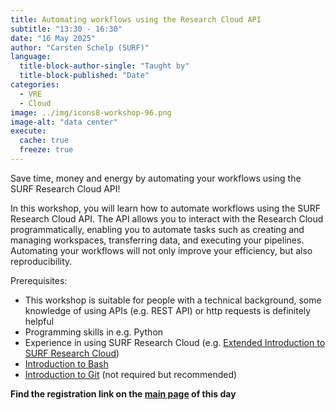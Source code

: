 ```yaml
---
title: Automating workflows using the Research Cloud API
subtitle: "13:30 - 16:30"
date: "16 May 2025"
author: "Carsten Schelp (SURF)"
language: 
  title-block-author-single: "Taught by"
  title-block-published: "Date"
categories:
  - VRE
  - Cloud
image: ../img/icons8-workshop-96.png
image-alt: "data center"
execute: 
  cache: true
  freeze: true
---
```


Save time, money and energy by automating your workflows using the SURF Research Cloud API!

In this workshop, you will learn how to automate workflows using the SURF Research Cloud API. The API allows you to interact with the Research Cloud programmatically, enabling you to automate tasks such as creating and managing workspaces, transferring data, and executing your pipelines.
Automating your workflows will not only improve your efficiency, but also reproducibility.


Prerequisites:

- This workshop is suitable for people with a technical background, some knowledge of using APIs (e.g. REST API) or http requests is definitely helpful
- Programming skills in e.g. Python
- Experience in using SURF Research Cloud (e.g. [Extended Introduction to SURF Research Cloud](./module-1.qmd))
- [Introduction to Bash](./day-1.qmd)
- [Introduction to Git](day-2.qmd) (not required but recommended)

**Find the registration link on the [main page](day-5.qmd) of this day**